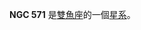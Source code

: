{{NGCInfoBox|NGCID=NGC 571|發現者=德亞瑞司特|發現日期=1864年10月1日|其他編號=UGC 1069,MCG 5-4-63,ZWG 502.98|曆元=J2000.0|赤經=1時29分56.1秒
|赤緯=32°30'3"|星座=雙魚座|星體=星系|星等=13.8|表面亮度=14.2|藍等=14.7}}

'''NGC 571''' 是[[雙魚座|雙魚座]]的一個[[星系|星系]]。

{{NGCReference|571}}
{{Catalogs|NGC=571}}

{{Galaxy-stub}}